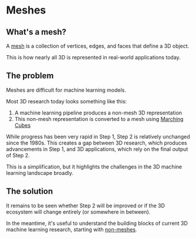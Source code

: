 # Meshes

## What's a mesh?

A [mesh](https://en.wikipedia.org/wiki/Polygon_mesh) is a collection of vertices, edges, and faces that define a 3D object.

This is how nearly all 3D is represented in real-world applications today.

## The problem

Meshes are difficult for machine learning models.

Most 3D research today looks something like this:

1. A machine learning pipeline produces a non-mesh 3D representation
2. This non-mesh representation is converted to a mesh using [Marching Cubes](https://en.wikipedia.org/wiki/Marching_cubes)

While progress has been very rapid in Step 1, Step 2 is relatively unchanged since the 1980s. This creates a gap between 3D research, which produces advancements in Step 1, and 3D applications, which rely on the final output of Step 2.

This is a simplification, but it highlights the challenges in the 3D machine learning landscape broadly.

## The solution

It remains to be seen whether Step 2 will be improved or if the 3D ecosystem will change entirely (or somewhere in between).

In the meantime, it's useful to understand the building blocks of current 3D machine learning research, starting with [non-meshes](non-meshes.mdx).
